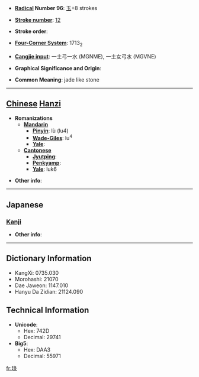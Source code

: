 * '''[[Wiktionary:Chinese radical index| Radical]] Number 96''': [[Wiktionary:Chinese radical index 玉|玉]]+8 strokes

* '''[[Wiktionary:Chinese total strokes index|Stroke number]]''': [[Wiktionary:Chinese total strokes index 12|12]]

* '''Stroke order''': 

* '''[[Wiktionary:Chinese four corner index|Four-Corner System]]''': 1713<sub>2</sub>

* '''[[Wiktionary:Chinese Cangjie index|Cangjie input]]''': 一土弓一水 (MGNME), 一土女弓水 (MGVNE)

* '''Graphical Significance and Origin''': 

* '''Common Meaning''': jade like stone

----

== [[Chinese]] [[Hanzi]] ==

* '''Romanizations'''
** '''[[Mandarin]]'''
*** '''[[Pinyin]]''': lù (lu4)
*** '''[[Wade-Giles]]''': lu<sup>4</sup>
*** '''[[Yale]]''': 
** '''[[Cantonese]]'''
*** '''[[Jyutping]]''':
*** '''[[Penkyamp]]''': 
*** '''[[Yale]]''': luk6

* '''Other info''': 

----

==Japanese==
===[[Kanji]]===
{{kanji|on readings=[[こく]] (koku)
|kun readings=[[たま]] (tama)
}}

* '''Other info''':  

----

== Dictionary Information ==

* KangXi: 0735.030
* Morohashi: 21070
* Dae Jaweon: 1147.010
* Hanyu Da Zidian: 21124.090

== Technical Information ==

* '''Unicode''':
** Hex: 742D
** Decimal: 29741
* '''Big5''':
** Hex: DAA3
** Decimal: 55971

[[fr:琭]]